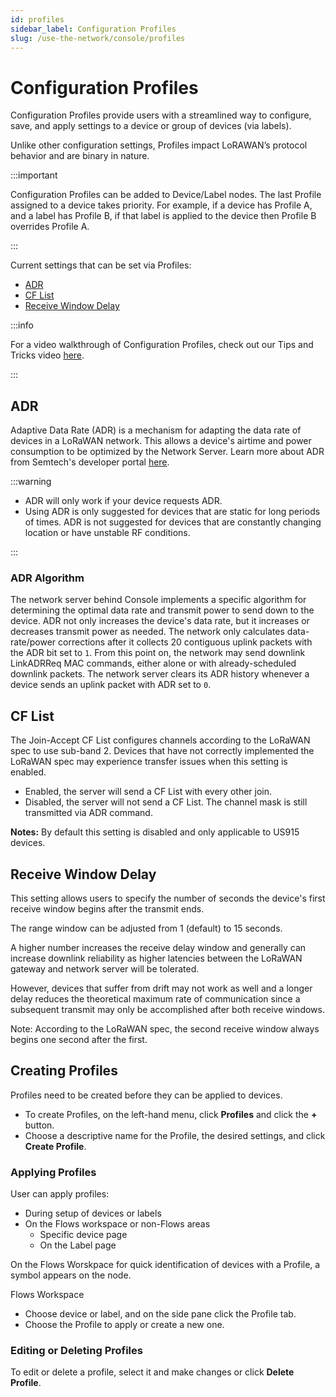 ```yaml
---
id: profiles
sidebar_label: Configuration Profiles
slug: /use-the-network/console/profiles
---
```


# Configuration Profiles


Configuration Profiles provide users with a streamlined way to configure, save,
and apply settings to a device or group of devices (via labels).

Unlike other configuration settings, Profiles impact LoRAWAN’s protocol behavior
and are binary in nature.

:::important

Configuration Profiles can be added to Device/Label nodes. The last Profile
assigned to a device takes priority. For example, if a device has Profile A, and
a label has Profile B, if that label is applied to the device then Profile B
overrides Profile A.

:::

Current settings that can be set via Profiles:

- [ADR](#adr)
- [CF List](#cf-list)
- [Receive Window Delay](#receive-window-delay)

:::info

For a video walkthrough of Configuration Profiles, check out our Tips and Tricks
video [here](https://youtu.be/U0IHGT_irj8).

:::

## ADR

Adaptive Data Rate (ADR) is a mechanism for adapting the data rate of devices in
a LoRaWAN network. This allows a device's airtime and power consumption to be
optimized by the Network Server. Learn more about ADR from Semtech's developer
portal
[here](https://lora-developers.semtech.com/library/tech-papers-and-guides/understanding-adr/).

:::warning

- ADR will only work if your device requests ADR.
- Using ADR is only suggested for devices that are static for long periods of
  times. ADR is not suggested for devices that are constantly changing location
  or have unstable RF conditions.

:::

### ADR Algorithm

The network server behind Console implements a specific algorithm for
determining the optimal data rate and transmit power to send down to the device.
ADR not only increases the device's data rate, but it increases or decreases
transmit power as needed. The network only calculates data-rate/power
corrections after it collects 20 contiguous uplink packets with the ADR bit set
to `1`. From this point on, the network may send downlink LinkADRReq MAC
commands, either alone or with already-scheduled downlink packets. The network
server clears its ADR history whenever a device sends an uplink packet with ADR
set to `0`.

## CF List

The Join-Accept CF List configures channels according to the LoRaWAN spec to use
sub-band 2. Devices that have not correctly implemented the LoRaWAN spec may
experience transfer issues when this setting is enabled.

- Enabled, the server will send a CF List with every other join.
- Disabled, the server will not send a CF List. The channel mask is still
  transmitted via ADR command.

**Notes:** By default this setting is disabled and only applicable to US915
devices.

## Receive Window Delay

This setting allows users to specify the number of seconds the device's first
receive window begins after the transmit ends.

The range window can be adjusted from 1 (default) to 15 seconds.

A higher number increases the receive delay window and generally can increase
downlink reliability as higher latencies between the LoRaWAN gateway and network
server will be tolerated.

However, devices that suffer from drift may not work as well and a longer delay
reduces the theoretical maximum rate of communication since a subsequent
transmit may only be accomplished after both receive windows.

Note: According to the LoRaWAN spec, the second receive window always begins one
second after the first.

## Creating Profiles

Profiles need to be created before they can be applied to devices.

- To create Profiles, on the left-hand menu, click **Profiles** and click the
  **+** button.
- Choose a descriptive name for the Profile, the desired settings, and click
  **Create Profile**.

### Applying Profiles

User can apply profiles:

- During setup of devices or labels
- On the Flows workspace or non-Flows areas
  - Specific device page
  - On the Label page

On the Flows Worskpace for quick identification of devices with a Profile, a
symbol appears on the node.

Flows Workspace

- Choose device or label, and on the side pane click the Profile tab.
- Choose the Profile to apply or create a new one.

### Editing or Deleting Profiles

To edit or delete a profile, select it and make changes or click **Delete
Profile**.
